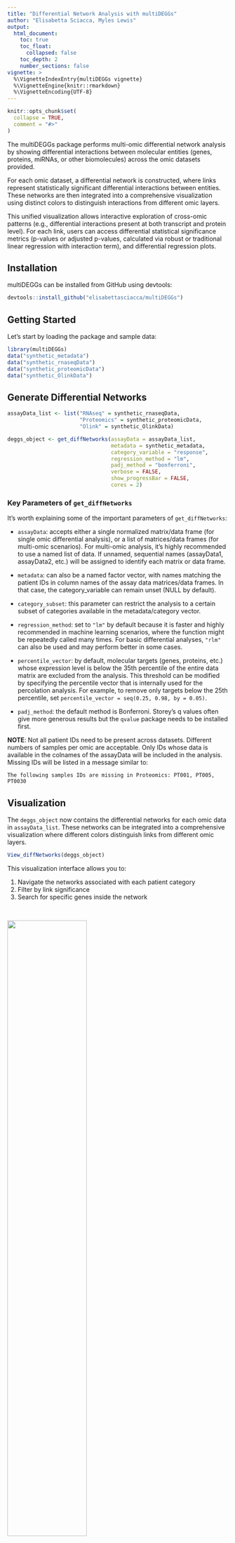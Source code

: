 ```yaml
---
title: "Differential Network Analysis with multiDEGGs"
author: "Elisabetta Sciacca, Myles Lewis"
output:
  html_document:
    toc: true
    toc_float:
      collapsed: false
    toc_depth: 2
    number_sections: false
vignette: >
  %\VignetteIndexEntry{multiDEGGs vignette}
  %\VignetteEngine{knitr::rmarkdown}
  %\VignetteEncoding{UTF-8}
---
```


```r
knitr::opts_chunk$set(
  collapse = TRUE,
  comment = "#>"
)
```

<p>The multiDEGGs package performs multi-omic differential network analysis by 
showing differential interactions between molecular entities (genes, proteins, 
miRNAs, or other biomolecules) across the omic datasets provided.</p>

<p>For each omic dataset, a differential network is constructed, where links 
represent statistically significant differential interactions between entities. 
These networks are then integrated into a comprehensive visualization using 
distinct colors to distinguish interactions from different omic layers.</p>

<p>This unified visualization allows interactive exploration of cross-omic patterns 
(e.g., differential interactions present at both transcript and protein level). 
For each link, users can access differential statistical significance metrics 
(p-values or adjusted p-values, calculated via robust or traditional linear 
regression with interaction term), and differential regression plots.</p>

## Installation

multiDEGGs can be installed from GitHub using devtools:

```r
devtools::install_github("elisabettasciacca/multiDEGGs")
```

## Getting Started

Let's start by loading the package and sample data:

```r
library(multiDEGGs)
data("synthetic_metadata")
data("synthetic_rnaseqData")
data("synthetic_proteomicData")
data("synthetic_OlinkData")
```

## Generate Differential Networks

```r
assayData_list <- list("RNAseq" = synthetic_rnaseqData,
                       "Proteomics" = synthetic_proteomicData,
                       "Olink" = synthetic_OlinkData)

deggs_object <- get_diffNetworks(assayData = assayData_list,
                                 metadata = synthetic_metadata,
                                 category_variable = "response",
                                 regression_method = "lm",
                                 padj_method = "bonferroni",
                                 verbose = FALSE,
                                 show_progressBar = FALSE,
                                 cores = 2)
```

### Key Parameters of `get_diffNetworks`

It's worth explaining some of the important parameters of `get_diffNetworks`:

* `assayData`: accepts either a single normalized matrix/data frame (for single 
  omic differential analysis), or a list of matrices/data frames (for multi-omic 
  scenarios). For multi-omic analysis, it's highly recommended to use a named 
  list of data. If unnamed, sequential names (assayData1, assayData2, etc.) will 
  be assigned to identify each matrix or data frame.

* `metadata`: can also be a named factor vector, with names matching the patient 
  IDs in column names of the assay data matrices/data frames. In that case, the 
  category_variable can remain unset (NULL by default).

* `category_subset`: this parameter can restrict the analysis to a certain 
  subset of categories available in the metadata/category vector.

* `regression_method`: set to `"lm"` by default because it is faster and highly 
  recommended in machine learning scenarios, where the function might be 
  repeatedly called many times. For basic differential analyses, `"rlm"` can 
  also be used and may perform better in some cases.

* `percentile_vector`: by default, molecular targets (genes, proteins, etc.) 
  whose expression level is below the 35th percentile of the entire data matrix 
  are excluded from the analysis. This threshold can be modified by specifying 
  the percentile vector that is internally used for the percolation analysis. 
  For example, to remove only targets below the 25th percentile, set 
  `percentile_vector = seq(0.25, 0.98, by = 0.05)`.

* `padj_method`: the default method is Bonferroni. Storey's q values often give 
  more generous results but the `qvalue` package needs to be installed first.

**NOTE**: Not all patient IDs need to be present across datasets. Different 
numbers of samples per omic are acceptable. Only IDs whose data is available in 
the colnames of the assayData will be included in the analysis. Missing IDs will 
be listed in a message similar to:

`The following samples IDs are missing in Proteomics: PT001, PT005, PT0030`

## Visualization

The `deggs_object` now contains the differential networks for each omic data
in `assayData_list`. These networks can be integrated into a comprehensive 
visualization where different colors distinguish links from different omic 
layers.

```r
View_diffNetworks(deggs_object)
``` 

This visualization interface allows you to:

1. Navigate the networks associated with each patient category
2. Filter by link significance
3. Search for specific genes inside the network

<p>&nbsp;</p>
![](multiDEGGs_1.png){width=60%}
<p>&nbsp;</p> 

Thicker links correspond to higher significant p-values.  
The direction of the 
arrows shows the relationship direction reported in literature, not derived from 
the data.

The user can visualize differential regression plots by clicking on a link:

<p>&nbsp;</p>
![](multiDEGGs_2.png){width=50%}
<p>&nbsp;</p> 

Single node differential expressions can also be visualized by clicking on the 
nodes:

<p>&nbsp;</p>
![](multiDEGGs_3.png){width=50%}
<p>&nbsp;</p> 

**NOTE**: For multi-omic scenarios, the data from the first matrix in the list 
passed to `assayData` will be used for this boxplot.

## List All Differential Interactions

Outside of the interactive environment, the `get_multiOmics_diffNetworks()` 
function can be used to get a table of all differential interactions, ordered by 
p-value or adjusted p-value:

```r
get_multiOmics_diffNetworks(deggs_object, sig_threshold = 0.05)
```
  
For single omic scenarios, use the `get_sig_deggs()` function:

```r
deggs_object_oneOmic <- get_diffNetworks(assayData = synthetic_rnaseqData,
                                 metadata = synthetic_metadata,
                                 category_variable = "response",
                                 regression_method = "lm",
                                 padj_method = "bonferroni",
                                 verbose = FALSE,
                                 show_progressBar = FALSE,
                                 cores = 2)

get_sig_deggs(deggs_object_oneOmic, sig_threshold = 0.05)
```

## Differential Regression Plots 

To plot the differential regression fits outside of the interactive environment, 
use `plot_regressions()` specifying the omic data to be used and the two targets:
  
```r
plot_regressions(deggs_object,
                 assayDataName = "RNAseq",
                 gene_A = "MTOR", 
                 gene_B = "AKT2",
                 legend_position = "bottomright")
```
  
In single omic analyses, the `assayDataName` parameter can remain unset.

## Differential Network Analysis with More Than Two Groups 

It's possible to compare differential interactions among more than two 
categorical groups. All steps described above stay the same;  
the dropdown 
menu of the interactive environment will show all available categories:

<table>
  <tr>
    <td><img src="multiDEGGs_4.png" width="100%"/></td>
  </tr>
</table>

while regressions and boxplots will show all categories:  

<table>
  <tr>
    <td><img src="multiDEGGs_5.png" width="100%"/></td>
    <td><img src="multiDEGGs_6.png" width="100%"/></td>
  </tr>
</table>

The statistical significance of the interaction term is calculated via one-way 
ANOVA in this case.  
We highly recommend to have at least 4 or 5 observations per group.

## Using multiDEGGs for Feature Selection in Machine Learning with nestedCV

Detecting differentially expressed interactions is useful for gaining insights 
into molecular dysregulations affecting certain conditions. This information can 
also be leveraged to train predictive models for the category of interest.

While some models, such as glmnet, allow for sparsity and have built-in variable
selection, many models fail to fit when given massive numbers of predictors, or 
perform poorly due to overfitting. In medicine, one of the common goals of 
predictive modeling is the development of diagnostic or biomarker tests, for 
which reducing the number of predictors is typically a practical necessity.  
<b> The 
differential molecular interactions found with multiDEGGs can be used to filter 
down the number of predictors. </b>

However, filtering predictors on the whole dataset creates information leakage 
about the test set, leading to overly optimistic performance assessments 
(Vabalas et al., 2019).  
Feature selection should be considered an integral part 
of a model, with selection performed only on training data. Then the selected 
features and accompanying model can be tested on hold-out test data without 
bias.

While most machine learning pipelines involve splitting data into training and 
testing cohorts (typically 2/3 and 1/3 respectively), medical datasets may be 
too small for this approach, resulting in accuracy determination problems, due
to small test sets. Nested cross-validation (CV) provides a way to address this by 
maximizing use of the whole dataset for testing overall accuracy, while 
maintaining the split between training and testing.

As mentioned earlier, <b> it is important that any filtering of predictors is 
performed within the CV loops to prevent test data information leakage. </b> 
For this 
reason, we demonstrate how to use multiDEGGs in combination with the nestedCV 
package, where filtering can be applied to each outer CV training fold (see also 
the `nestedCV` vignette).

### Modification of Predictors 

The core idea behind multiDEGGs is that the interaction between two molecular 
entities can provide additional information beyond the expression of individual 
molecular entities. In machine learning terms, this suggests that combinations 
of certain predictors may carry more information than individual predictor data.

Therefore, we propose using multiDEGGs not only to select predictors involved in 
differential interactions but also to create new predictors based on 
combinations of the original ones. These relationships can be modeled by adding 
new predictors as combinations of pairs of original predictors (e.g., 
multiplication, ratio, etc.).

To evaluate the performance of the resulting trained model, these combined 
predictors must also be added to the test set. The nestedCV package allows 
integration of predictor modification into the CV loop, enabling modification of 
both training and test sets separately, avoiding data leakage.

The first step is to define a custom filtering function that extracts the 
differential nodes and links from the selected fold:
    
```r
# Convert metadata into a named factor vector containing only the labels to 
# predict (to ensure compatibility with the nestedCV functions)
metadata_vector <- as.factor(synthetic_metadata[, "response"])

# Make sure the assay data you want to use for prediction is a matrix and
# transpose it, so features are in columns 
# (standard format for machine learning)
assayData <- as.matrix(t(synthetic_rnaseqData))

# NOTE: Make sure your vector is ALIGNED with assayData. 
# The order of the annotations in the metadata_vector must match the 
# samples in the rows of assayData

# Remove zero variance columns from data
assayData <- assayData[,apply(assayData, 2, var, na.rm=TRUE) != 0] 

# define a filtering function that extracts differential nodes and links
# using multiDEGGs:
DEGGs_modxy <- function(metadata, assayData, ...) {
  counts <- t(assayData)
  names(metadata_vector) <- rownames(assayData)
  
  deggs_object <- multiDEGGs::get_diffNetworks(
    assayData = counts,
    metadata = metadata_vector,
    percentile_vector = seq(0.25, 0.98, by = 0.05),
    use_qvalues = TRUE, 
    show_progressBar = FALSE,
    verbose = FALSE,
    cores = 1
  )
  
  pairs <- multiDEGGs::get_sig_deggs(deggs_object, 1, 0.05)
  
  # Take genes 2 by 2 from top pairs to lower ones
  keep_DEGGs <- unique(unlist(lapply(1:nrow(pairs), function(i) {
    row_n = c(pairs[i,1], pairs[i,2])
  })))
  
  # The following could be added if you want to set a maximum number of 
  # predictors to be selected: 
  # if (length(keep_DEGGs) > 50) {    # take only top 50 predictors 
  #   keep_DEGGs <- keep_DEGGs[1:50]
  #   pairs <- pairs[which(pairs$var1 %in% keep_DEGGs & 
  #                        pairs$var2 %in% keep_DEGGs), ]
  # }
  
  out <- list(keep_DEGGs = keep_DEGGs, pairs = pairs)
  class(out) <- "DEGGs_modxy"
  return(out)
}
```

Next, define a predict function that specifies how to modify the train and test 
set predictors based on the filtering:
  
```r
# This custom predict function will add new columns to x (can be train or test)
predict.DEGGs_modxy <- function(DEGGs.object, newdata, filter = TRUE, 
                                interaction.type = "ratio",
                                sep = ":", ...) {
  if (length(DEGGs.object$keep) != 0) {
    pairs <- DEGGs.object$pairs
    x2a <- newdata[, pairs[, 1], drop = FALSE]
    x2b <- newdata[, pairs[, 2], drop = FALSE]
    
    if (interaction.type == "ratio") {
      x2 <- x2a/x2b
    } else {
      x2 <- x2a*x2b
    }
    
    colnames(x2) <- paste(colnames(x2a), colnames(x2b), sep = sep)
    
    if (filter) {
      keep <- DEGGs.object$keep[!is.na(DEGGs.object$keep)]
      x1 <- newdata[, keep]
      return(cbind(x1, x2))
    } else {
      return(cbind(newdata, x2))
    }
  }
  return(newdata)
}
```

Now you're ready to train your model with glmnet or any other model available 
in the `caret` package:

```r
library(nestedCV)

# Train a glmnet model
fitted_model <- nestcv.glmnet(
  y = metadata_vector, 
  x = assayData,
  filterFUN = NULL,
  filter_options = list(nfilter = 20),
  family = "binomial",
  alphaSet = seq(0.7, 1, 0.1),
  min_1se = 0,
  cv.cores = 1,
  modifyX_useY = TRUE,
  verbose = TRUE
)

# Train a random forest model
fitted_model <- nestcv.train(
  y = metadata_vector,
  x = assayData,
  method = "rf",
  n_outer_folds = 8,
  modifyX = "DEGGs_ttest_modxy",
  filter_options = list(nfilter = 20),
  modifyX_useY = TRUE,
  cv.cores = 4, 
  verbose = TRUE
)
```

The ROC curve can be easily plotted: 

```r
plot(fitted_model$roc, col = 'red')
```

## Session Info

```r
sessionInfo()
```
  
## Citation
```r
citation("multiDEGGs")
```